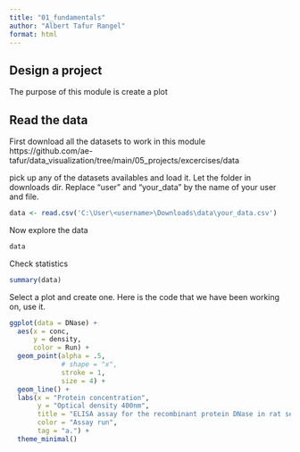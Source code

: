 ```yaml
---
title: "01_fundamentals"
author: "Albert Tafur Rangel"
format: html
---
```


## Design a project

The purpose of this module is create a plot

## Read the data


First download all the datasets to work in this module https://github.com/ae-tafur/data_visualization/tree/main/05_projects/excercises/data

pick up any of the datasets availables and load it. Let the folder in downloads dir. Replace "user" and "your_data" by the name of your user and file.

```r

data <- read.csv('C:\User\<username>\Downloads\data\your_data.csv')

```

Now explore the data

```r

data

```


Check statistics 

```r

summary(data)

```

Select a plot and create one. Here is the code that we have been working on, use it.

```r

ggplot(data = DNase) +
  aes(x = conc,
      y = density,
      color = Run) +
  geom_point(alpha = .5,
             # shape = "x",
             stroke = 1,
             size = 4) +
  geom_line() +
  labs(x = "Protein concentration",
       y = "Optical density 400nm",
       title = "ELISA assay for the recombinant protein DNase in rat serum",
       color = "Assay run",
       tag = "a.") +
  theme_minimal()

```

